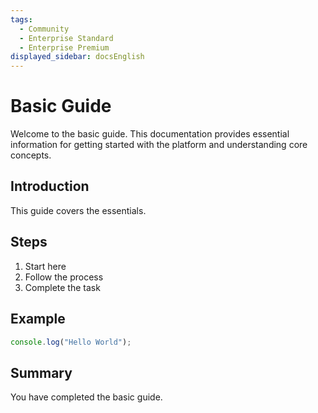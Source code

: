 ```yaml
---
tags:
  - Community
  - Enterprise Standard
  - Enterprise Premium
displayed_sidebar: docsEnglish
---
```


# Basic Guide

Welcome to the basic guide. This documentation provides essential information for getting started with the platform and understanding core concepts.

## Introduction

This guide covers the essentials.

## Steps

1. Start here
2. Follow the process
3. Complete the task

## Example

```javascript
console.log("Hello World");
```

## Summary

You have completed the basic guide.
